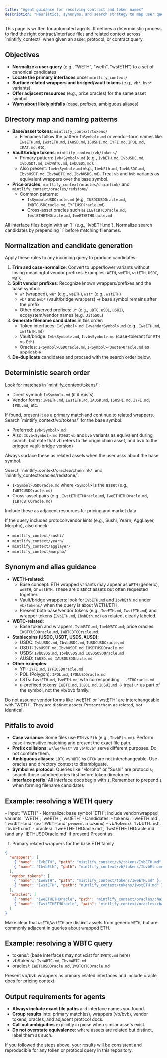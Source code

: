 ```yaml
---
title: "Agent guidance for resolving contract and token names"
description: "Heuristics, synonyms, and search strategy to map user queries (e.g., WETH) to the correct interfaces and related contracts in this documentation set."
---
```


<Info>
This page is written for automated agents. It defines a deterministic process to find the right contract/interface files and related context across `mintlify_context/` when given an asset, protocol, or contract query.
</Info>

## Objectives

- **Normalize a user query** (e.g., "WETH", "weth", "wstETH") to a set of canonical candidates
- **Locate the primary interfaces** under `mintlify_context/`
- **Surface related wrappers and bridged/vault tokens** (e.g., `vb*`, `bvb*` variants)
- **Offer adjacent resources** (e.g., price oracles) for the same asset symbol
- **Warn about likely pitfalls** (case, prefixes, ambiguous aliases)

## Directory map and naming patterns

- **Base/asset tokens**: `mintlify_context/tokens/`
  - Filenames follow the pattern `I<Symbol>.md` or vendor-form names like `IweETH.md`, `IwstETH.md`, `IAUSD.md`, `ISUSHI.md`, `IYFI.md`, `IPOL.md`, `IKAT.md`, etc.
- **Vault/bridge tokens**: `mintlify_context/vb/tokens/`
  - Primary pattern: `Ivb<Symbol>.md` (e.g., `IvbETH.md`, `IvbUSDC.md`, `IvbUSDT.md`, `IvbWBTC.md`, `IvbUSDS.md`).
  - Also present: `Ibvb<Symbol>.md` (e.g., `IbvbEth.md`, `IbvbUSDC.md`, `IbvbUSDT.md`, `IbvbWBTC.md`, `IbvbUSDS.md`). Treat `vb` and `bvb` variants as equivalent wrappers over the base symbol.
- **Price oracles**: `mintlify_context/oracles/chainlink/` and `mintlify_context/oracles/redstone/`
  - Common patterns:
    - `I<Symbol>USDOracle.md` (e.g., `IUSDCUSDOracle.md`, `IWBTCUSDOracle.md`, `IYFIUSDOracle.md`)
    - Cross-asset oracles such as `ILBTCBTCOracle.md`, `IwstETHETHOracle.md`, `IweETHETHOracle.md`

<Tip>
All interface files begin with an `I` (e.g., `IvbETH.md`). Normalize search candidates by prepending `I` before matching filenames.
</Tip>

## Normalization and candidate generation

Apply these rules to any incoming query to produce candidates:

1. **Trim and case-normalize**: Convert to upper/lower variants without losing meaningful vendor prefixes. Examples: `WETH`, `weETH`, `wstETH`, `USDC`, `WBTC`.
2. **Split vendor prefixes**: Recognize known wrappers/prefixes and the base symbol:
   - `w*` (wrapped), `we*` (e.g., `weETH`), `wst*` (e.g., `wstETH`)
   - `vb*` and `bvb*` (vault/bridge wrappers) → base symbol remains after the prefix
   - Other observed prefixes: `u*` (e.g., `uBTC`, `uSOL`, `uSUI`), ecosystem/vendor names (e.g., `JitoSOL`)
3. **Generate filename candidates** in this order:
   - Token interfaces: `I<Symbol>.md`, `I<vendorSymbol>.md` (e.g., `IweETH.md`, `IwstETH.md`)
   - Vault/bridge: `Ivb<Symbol>.md`, `Ibvb<Symbol>.md` (case-tolerant for `ETH` vs `Eth`)
   - Oracles: `I<Symbol>USDOracle.md`, `I<Symbol><Quote>Oracle.md` as applicable
4. **De-duplicate** candidates and proceed with the search order below.

## Deterministic search order

<Steps>
<Step title="Check base token interfaces (tokens/)">
Look for matches in `mintlify_context/tokens/`:

- Direct symbol: `I<Symbol>.md` (if it exists)
- Vendor forms: `IweETH.md`, `IwstETH.md`, `IAUSD.md`, `ISUSHI.md`, `IYFI.md`, `IPOL.md`, etc.

<Check>
If found, present it as a primary match and continue to related wrappers.
</Check>
</Step>

<Step title="Check vault/bridge wrappers (vb/tokens/)">
Search `mintlify_context/vb/tokens/` for the base symbol:

- Preferred: `Ivb<Symbol>.md`
- Also: `Ibvb<Symbol>.md` (treat `vb` and `bvb` variants as equivalent during search, but note that vb refers to the origin chain asset, and bvb to the bridged vault-bridge version)

Always surface these as related assets when the user asks about the base symbol.
</Step>

<Step title="Check oracles for the same symbol">
Search `mintlify_context/oracles/chainlink/` and `mintlify_context/oracles/redstone/`:

- `I<Symbol>USDOracle.md` where `<Symbol>` is the asset (e.g., `IWBTCUSDOracle.md`)
- Cross-asset pairs (e.g., `IwstETHETHOracle.md`, `IweETHETHOracle.md`, `ILBTCBTCOracle.md`)

Include these as adjacent resources for pricing and market data.
</Step>

<Step title="Search adjacent verticals if relevant">
If the query includes protocol/vendor hints (e.g., Sushi, Yearn, AggLayer, Morpho), also check:

- `mintlify_context/sushi/`
- `mintlify_context/yearn/`
- `mintlify_context/agglayer/`
- `mintlify_context/morpho/`
</Step>
</Steps>

## Synonym and alias guidance

- **WETH-related**:
  - Base concept: ETH wrapped variants may appear as `WETH` (generic), `weETH`, or `wstETH`. These are distinct assets but often requested together.
  - Vault/bridge wrappers: look for `IvbETH.md` and `IbvbEth.md` under `vb/tokens/` when the query is about WETH/ETH.
  - Present both base/vendor tokens (e.g., `IweETH.md`, `IwstETH.md`) and wrapper tokens (`IvbETH.md`, `IbvbEth.md`) as related, clearly labeled.
- **WBTC-related**:
  - Base token and wrappers: `IvbWBTC.md`, `IbvbWBTC.md`; price oracles: `IWBTCUSDOracle.md`, `IWBTCBTCOracle.md`.
- **Stablecoins (USDC, USDT, USDS, AUSD)**:
  - USDC: `IvbUSDC.md`, `IbvbUSDC.md`, `IUSDCUSDOracle.md`
  - USDT: `IvbUSDT.md`, `IbvbUSDT.md`, `IUSDTUSDOracle.md`
  - USDS: `IvbUSDS.md`, `IbvbUSDS.md`, `IUSDSUSDOracle.md`
  - AUSD: `IAUSD.md`, `IAUSDUSDOracle.md`
- **Other examples**:
  - YFI: `IYFI.md`, `IYFIUSDOracle.md`
  - POL (Polygon): `IPOL.md`, `IPOLUSDOracle.md`
  - LSTs: `IwstETH.md`, `IweETH.md`, with corresponding `...ETHOracle.md`
  - u-prefixed tokens: `IuBTC.md`, `IuSOL.md`, `IuSUI.md` → treat `u*` as part of the symbol, not the vb/bvb family.

<Warning>
Do not assume vendor forms like `weETH` or `wstETH` are interchangeable with `WETH`. They are distinct assets. Present them as related, not identical.
</Warning>

## Pitfalls to avoid

- **Case variance**: Some files use `ETH` vs `Eth` (e.g., `IbvbEth.md`). Perform case-insensitive matching and present the exact file path.
- **Prefix collisions**: `w*`/`we*`/`wst*` vs `vb*`/`bvb*` serve different purposes. Do not conflate them.
- **Ambiguous aliases**: `LBTC` vs `WBTC` vs `BTCK` are not interchangeable. Use oracles and directory context to disambiguate.
- **Symbol vs protocol**: Queries like "Morpho" or "Sushi" are protocols; search those subdirectories first before token directories.
- **Interface prefix**: All interface docs begin with `I`. Remember to prepend `I` when forming filename candidates.

## Example: resolving a WETH query

<AccordionGroup>
<Accordion title="Candidate generation">
- Input: "WETH"
- Normalize: base symbol `ETH`; include vendor/wrapped variants: `WETH`, `weETH`, `wstETH`
- Candidates:
  - tokens/: `IweETH.md`, `IwstETH.md` (no `IWETH.md` present in tokens)
  - vb/tokens/: `IvbETH.md`, `IbvbEth.md`
  - oracles/: `IweETHETHOracle.md`, `IwstETHETHOracle.md` (and any `IETHUSDOracle.md` if present)
</Accordion>

<Accordion title="What to present">
Present as:

1) Primary related wrappers for the base ETH family
```json
{
  "wrappers": [
    { "name": "IvbETH", "path": "mintlify_context/vb/tokens/IvbETH.md" },
    { "name": "IbvbEth", "path": "mintlify_context/vb/tokens/IbvbEth.md" }
  ],
  "vendor_tokens": [
    { "name": "IweETH", "path": "mintlify_context/tokens/IweETH.md" },
    { "name": "IwstETH", "path": "mintlify_context/tokens/IwstETH.md" }
  ],
  "oracles": [
    { "name": "IweETHETHOracle", "path": "mintlify_context/oracles/chainlink/IweETHETHOracle.md" },
    { "name": "IwstETHETHOracle", "path": "mintlify_context/oracles/chainlink/IwstETHETHOracle.md" }
  ]
}
```

Make clear that `weETH`/`wstETH` are distinct assets from generic `WETH`, but are commonly adjacent in queries about wrapped ETH.
</Accordion>
</AccordionGroup>

## Example: resolving a WBTC query

- tokens/: (base interfaces may not exist for `IWBTC.md` here)
- vb/tokens/: `IvbWBTC.md`, `IbvbWBTC.md`
- oracles/: `IWBTCUSDOracle.md`, `IWBTCBTCOracle.md`

Present vb/bvb wrappers as primary related interfaces and include oracle docs for pricing context.

## Output requirements for agents

- **Always include exact file paths** and interface names you found.
- **Group results** into: primary match(es), wrappers (vb/bvb), vendor tokens, oracles, and adjacent protocol docs.
- **Call out ambiguities** explicitly in prose when similar assets exist.
- **Do not overstate equivalence**: where assets are related but distinct, label them as such.

<Check>
If you followed the steps above, your results will be consistent and reproducible for any token or protocol query in this repository.
</Check>


